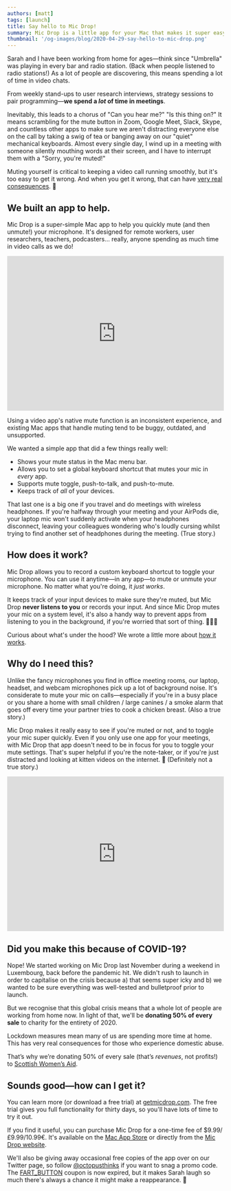 ```yaml
---
authors: [matt]
tags: [launch]
title: Say hello to Mic Drop!
summary: Mic Drop is a little app for your Mac that makes it super easy to mute (and unmute!) your mic, using a global shortcut or a menu bar control. It's also our very first app, so please forgive us if we use too many exclamation points.
thumbnail: '/og-images/blog/2020-04-29-say-hello-to-mic-drop.png'
---
```




Sarah and I have been working from home for ages—think since "Umbrella" was playing in every bar and radio station. (Back when people listened to radio stations!) As a lot of people are discovering, this means spending a lot of time in video chats.

From weekly stand-ups to user research interviews, strategy sessions to pair programming—**we spend a _lot_ of time in meetings**.

Inevitably, this leads to a chorus of "Can you hear me?" "Is this thing on?" It means scrambling for the mute button in Zoom, Google Meet, Slack, Skype, and countless other apps to make sure we aren't distracting everyone else on the call by taking a swig of tea or banging away on our "quiet" mechanical keyboards. Almost every single day, I wind up in a meeting with someone silently mouthing words at their screen, and I have to interrupt them with a "Sorry, you're muted!"

Muting yourself is critical to keeping a video call running smoothly, but it's too easy to get it wrong. And when you get it wrong, that can have [very real consequences](https://twitter.com/Alain_Tolhurst/status/1252987811751436293). 🙊

## We built an app to help.

Mic Drop is a super-simple Mac app to help you quickly mute (and then unmute!) your microphone. It's designed for remote workers, user researchers, teachers, podcasters... really, anyone spending as much time in video calls as we do!

<div
  css={css`
    margin-bottom: 4.8rem;
  `}
>
  <iframe
    src="https://player.vimeo.com/video/413219955"
    width="100%"
    height="360"
    frameborder="0"
    allow="autoplay; fullscreen"
    allowfullscreen
  ></iframe>
</div>

Using a video app's native mute function is an inconsistent experience, and existing Mac apps that handle muting tend to be buggy, outdated, and unsupported.

We wanted a simple app that did a few things really well:

- Shows your mute status in the Mac menu bar.
- Allows you to set a global keyboard shortcut that mutes your mic in _every_ app.
- Supports mute toggle, push-to-talk, and push-to-mute.
- Keeps track of _all_ of your devices.

That last one is a big one if you travel and do meetings with wireless headphones. If you're halfway through your meeting and your AirPods die, your laptop mic won't suddenly activate when your headphones disconnect, leaving your colleagues wondering who's loudly cursing whilst trying to find another set of headphones during the meeting. (True story.)

## How does it work?

Mic Drop allows you to record a custom keyboard shortcut to toggle your microphone. You can use it anytime—in any app—to mute or unmute your microphone. No matter what you're doing, it _just works_.

<DecorativeImage
  alt="Mic Drop's preferences pane, showing a custom hotkey recorder."
  image="mic-drop-customisable.png"
/>

It keeps track of your input devices to make sure they're muted, but Mic Drop **never listens to you** or records your input. And since Mic Drop mutes your mic on a system level, it's also a handy way to prevent apps from listening to you in the background, if you're worried that sort of thing. 🕵🏻‍♂️

Curious about what's under the hood? We wrote a little more about [how it works](https://getmicdrop.com/under-the-hood/?pk_campaign=octopusthink&pk_kwd=octopusthoughts).

## Why do I need this?

Unlike the fancy microphones you find in office meeting rooms, our laptop, headset, and webcam microphones pick up a lot of background noise. It's considerate to mute your mic on calls—especially if you're in a busy place or you share a home with small children / large canines / a smoke alarm that goes off every time your partner tries to cook a chicken breast. (Also a true story.)

<DecorativeImage
  alt="Mic Drop's mute indicator, showing whether you're muted or not."
  image="mic-drop-confidence-inspiring.png"
/>

Mic Drop makes it really easy to see if you're muted or not, and to toggle your mic super quickly. Even if you only use one app for your meetings, with Mic Drop that app doesn't need to be in focus for you to toggle your mute settings. That's super helpful if you're the note-taker, or if you're just distracted and looking at kitten videos on the internet. 🤫 (Definitely not a true story.)

<div
  css={css`
    margin-bottom: 4.8rem;
  `}
>
  <iframe
    src="https://player.vimeo.com/video/413226638"
    width="100%"
    height="360"
    frameborder="0"
    allow="autoplay; fullscreen"
    allowfullscreen
  ></iframe>
</div>

## Did you make this because of COVID-19?

Nope! We started working on Mic Drop last November during a weekend in Luxembourg, back before the pandemic hit. We didn't rush to launch in order to capitalise on the crisis because a) that seems super icky and b) we wanted to be sure everything was well-tested and bulletproof prior to launch.

But we recognise that this global crisis means that a whole lot of people are working from home now. In light of that, we'll be **donating 50% of every sale** to charity for the entirety of 2020.

Lockdown measures mean many of us are spending more time at home. This has very real consequences for those who experience domestic abuse.

That’s why we’re donating 50% of every sale (that’s _revenues_, not profits!) to [Scottish Women’s Aid](https://womensaid.scot/covid-19/).

## Sounds good—how can I get it?

You can learn more (or download a free trial) at [getmicdrop.com](https://getmicdrop.com/?pk_campaign=octopusthink&pk_kwd=octopusthoughts). The free trial gives you full functionality for thirty days, so you'll have lots of time to try it out.

If you find it useful, you can purchase Mic Drop for a one-time fee of \$9.99/£9.99/10.99€. It's available on the [Mac App Store](https://apps.apple.com/app/mic-drop/id1489816366) or directly from the [Mic Drop website](https://getmicdrop.com/?pk_campaign=octopusthink&pk_kwd=octopusthoughts).

We'll also be giving away occasional free copies of the app over on our Twitter page, so follow [@octopusthinks](https://twitter.com/octopusthinks) if you want to snag a promo code. The [FART_BUTTON](https://twitter.com/EliFitch/status/1249711579429511172) coupon is now expired, but it makes Sarah laugh so much there's always a chance it might make a reappearance. 💨
